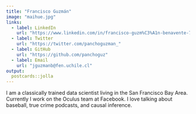 ```yaml
---
title: "Francisco Guzmán"
image: "maihue.jpg"
links:
  - label: LinkedIn
    url: "https://www.linkedin.com/in/francisco-guzm%C3%A1n-benavente-74b8941b4/"
  - label: Twitter
    url: "https://twitter.com/panchoguzman_"
  - label: GitHub
    url: "https://github.com/panchoguz"
  - label: Email
    url: "jguzmanb@fen.uchile.cl"
output:
  postcards::jolla
---
```

 
I am a classically trained data scientist living in the San Francisco Bay Area. 
Currently I work on the Oculus team at Facebook. I love talking about baseball, 
true crime podcasts, and causal inference.
